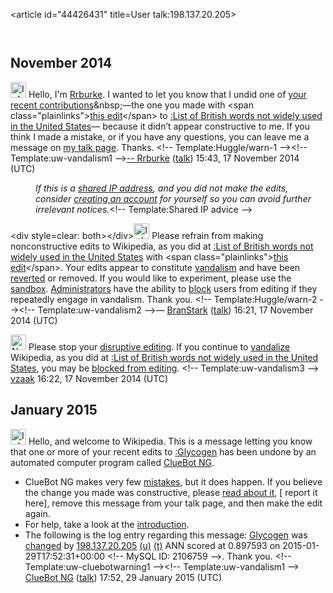 <article id="44426431" title=User talk:198.137.20.205>
	<talkpage id="44426431" title="User talk:198.137.20.205">
{{Shared IP edu|[[University of Georgia]]}}

== November 2014 ==

[[File:Information.svg|25px|alt=Information icon]] Hello, I'm [[User:Rrburke|Rrburke]]. I wanted to let you know that I undid one of [[Special:Contributions/198.137.20.205|your recent contributions]]&amp;nbsp;—the one you made with &lt;span class=&quot;plainlinks&quot;&gt;[https://en.wikipedia.org/w/index.php?title=List%20of%20British%20words%20not%20widely%20used%20in%20the%20United%20States&amp;diff=634232904 this edit]&lt;/span&gt; to [[:List of British words not widely used in the United States]]— because it didn’t appear constructive to me. If you think I made a mistake, or if you have any questions, you can leave me a message on [[User_talk:Rrburke|my talk page]]. Thanks. &lt;!-- Template:Huggle/warn-1 --&gt;&lt;!-- Template:uw-vandalism1 --&gt;[[User:Rrburke|-- Rrburke]] ([[User talk:Rrburke|talk]]) 15:43, 17 November 2014 (UTC)
:''If this is a [[Network address translation|shared IP address]], and you did not make the edits, consider [[Wikipedia:Why create an account?|creating an account]] for yourself so you can avoid further irrelevant notices.''&lt;!-- Template:Shared IP advice --&gt;

&lt;div style=clear: both&gt;&lt;/div&gt;[[File:Information orange.svg|25px|alt=Information icon]] Please refrain from making nonconstructive edits to Wikipedia, as you did at [[:List of British words not widely used in the United States]] with &lt;span class=&quot;plainlinks&quot;&gt;[http://en.wikipedia.org/wiki/List_of_British_words_not_widely_used_in_the_United_States?diff=634237300 this edit]&lt;/span&gt;. Your edits appear to constitute [[Wikipedia:Vandalism|vandalism]] and have been [[Help:Reverting|reverted]] or removed. If you would like to experiment, please use the [[Wikipedia:Sandbox|sandbox]]. [[Wikipedia:Administrators|Administrators]] have the ability to [[WP:BLOCK|block]] users from editing if they repeatedly engage in vandalism. Thank you. &lt;!-- Template:Huggle/warn-2 --&gt;&lt;!-- Template:uw-vandalism2 --&gt;— [[User:BranStark|BranStark]] ([[User talk:BranStark|talk]]) 16:21, 17 November 2014 (UTC)

[[File:Nuvola apps important.svg|25px|alt=Warning icon]] Please stop your [[Wikipedia:Disruptive editing|disruptive editing]]. If you continue to [[Wikipedia:Vandalism|vandalize]] Wikipedia, as you did at [[:List of British words not widely used in the United States]], you may be [[Wikipedia:Blocking policy|blocked from editing]]. &lt;!-- Template:uw-vandalism3 --&gt; [[User talk:Vzaak|vzaak]] 16:22, 17 November 2014 (UTC)

== January 2015 ==
[[File:Information.svg|left|25px|alt=|link=]] Hello, and welcome to Wikipedia. This is a message letting you know that one or more of your recent edits to [[:Glycogen]] has been undone by an automated computer program called [[User:ClueBot NG|ClueBot NG]].
{{clear}}
* ClueBot NG makes very few [[User:ClueBot NG#Information About False Positives|mistakes]], but it does happen. If you believe the change you made was constructive, please [[User:ClueBot NG#Information About False Positives|read about it]], [{{User:ClueBot NG/Warnings/FPReport|2106759}} report it here], remove this message from your talk page, and then make the edit again.
* For help, take a look at the [[Wikipedia:Introduction|introduction]].
* The following is the log entry regarding this message: [[Glycogen]] was [http://en.wikipedia.org/w/index.php?title=Glycogen&amp;diff=644726672&amp;oldid=641584971 changed] by [[Special:Contributions/198.137.20.205|198.137.20.205]] [[User:198.137.20.205|(u)]] [[User talk:198.137.20.205|(t)]] ANN scored at 0.897593 on 2015-01-29T17:52:31+00:00 &lt;!-- MySQL ID: 2106759 --&gt;. Thank you. &lt;!-- Template:uw-cluebotwarning1 --&gt;&lt;!-- Template:uw-vandalism1 --&gt; [[User:ClueBot NG|ClueBot NG]] ([[User talk:ClueBot NG|talk]]) 17:52, 29 January 2015 (UTC)
	</talkpage>
</article>